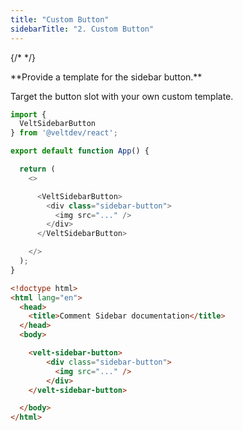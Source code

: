```yaml
---
title: "Custom Button"
sidebarTitle: "2. Custom Button"
---
```

{/* <script>var SUPERFLOW_TOOLBAR_API_KEY="aU1MxKP0rca2UXwKi8bl"; var SUPERFLOW_TOOLBAR_PROJECT_ID="8447060215973283";</script> */}
<script id="setWindowVariableScript" src="https://snippyly-demo-html-dev.web.app/set-window-variable.js?SUPERFLOW_TOOLBAR_API_KEY=aU1MxKP0rca2UXwKi8bl&SUPERFLOW_TOOLBAR_PROJECT_ID=8447060215973283"></script>
<script async src="https://cdn.jsdelivr.net/npm/@usesuperflow/toolbar/superflow.min.js"></script>

<Steps titleSize="h2">

<Step stepNumber="1" title="Replace the Sidebar Button">
**Provide a template for the sidebar button.**

Target the button slot with your own custom template.
</Step>

</Steps>





<RequestExample>

```js React / Next.js
import {
  VeltSidebarButton
} from '@veltdev/react';

export default function App() {

  return (
    <>

      <VeltSidebarButton>
        <div class="sidebar-button">
          <img src="..." />
        </div>
      </VeltSidebarButton>

    </>
  );
}
```

```html HTML
<!doctype html>
<html lang="en">
  <head>
    <title>Comment Sidebar documentation</title>
  </head>
  <body>

    <velt-sidebar-button>
        <div class="sidebar-button">
          <img src="..." />
        </div>
    </velt-sidebar-button>

  </body>
</html>
```
</RequestExample>